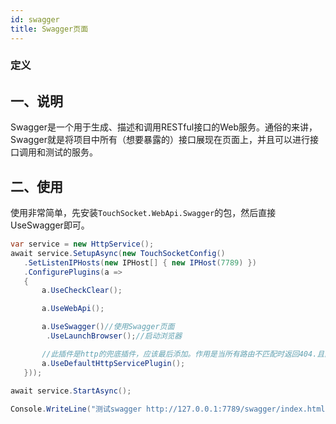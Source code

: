 ```yaml
---
id: swagger
title: Swagger页面
---
```



### 定义

<TouchSocketWebApiSwaggerDefinition />


## 一、说明

Swagger是一个用于生成、描述和调用RESTful接口的Web服务。通俗的来讲，Swagger就是将项目中所有（想要暴露的）接口展现在页面上，并且可以进行接口调用和测试的服务。

## 二、使用

使用非常简单，先安装`TouchSocket.WebApi.Swagger`的包，然后直接UseSwagger即可。

```csharp {14-15}
var service = new HttpService();
await service.SetupAsync(new TouchSocketConfig()
   .SetListenIPHosts(new IPHost[] { new IPHost(7789) })
   .ConfigurePlugins(a =>
   {
       a.UseCheckClear();

       a.UseWebApi();

       a.UseSwagger()//使用Swagger页面
        .UseLaunchBrowser();//启动浏览器

       //此插件是http的兜底插件，应该最后添加。作用是当所有路由不匹配时返回404.且内部也会处理Option请求。可以更好的处理来自浏览器的跨域探测。
       a.UseDefaultHttpServicePlugin();
   }));
   
await service.StartAsync();

Console.WriteLine("测试swagger http://127.0.0.1:7789/swagger/index.html");
```